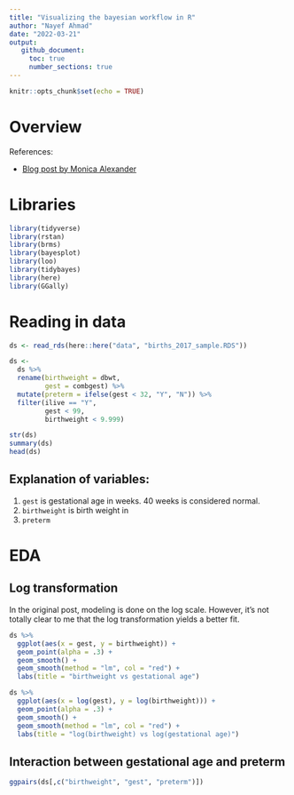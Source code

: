 ```yaml
---
title: "Visualizing the bayesian workflow in R"
author: "Nayef Ahmad"
date: "2022-03-21" 
output: 
   github_document: 
     toc: true
     number_sections: true
---
```


```r
knitr::opts_chunk$set(echo = TRUE)
```

# Overview 

References: 

- [Blog post by Monica Alexander](https://www.monicaalexander.com/posts/2020-28-02-bayes_viz/)


# Libraries 

```r
library(tidyverse)
library(rstan)
library(brms)
library(bayesplot)
library(loo)
library(tidybayes)
library(here)
library(GGally)
```

# Reading in data 

```r
ds <- read_rds(here::here("data", "births_2017_sample.RDS"))

ds <- 
  ds %>% 
  rename(birthweight = dbwt, 
         gest = combgest) %>% 
  mutate(preterm = ifelse(gest < 32, "Y", "N")) %>% 
  filter(ilive == "Y", 
         gest < 99, 
         birthweight < 9.999)

str(ds)
summary(ds)
head(ds)
```

## Explanation of variables: 

1. `gest` is gestational age in weeks. 40 weeks is considered normal. 
1. `birthweight` is birth weight in 
1. `preterm` 


# EDA 

## Log transformation 

In the original post, modeling is done on the log scale. However, it's not totally clear to me that the log transformation yields a better fit. 

```r
ds %>% 
  ggplot(aes(x = gest, y = birthweight)) + 
  geom_point(alpha = .3) + 
  geom_smooth() + 
  geom_smooth(method = "lm", col = "red") + 
  labs(title = "birthweight vs gestational age")


```

```r
ds %>% 
  ggplot(aes(x = log(gest), y = log(birthweight))) + 
  geom_point(alpha = .3) + 
  geom_smooth() + 
  geom_smooth(method = "lm", col = "red") + 
  labs(title = "log(birthweight) vs log(gestational age)")


```

## Interaction between gestational age and preterm 

```r
ggpairs(ds[,c("birthweight", "gest", "preterm")])
```



